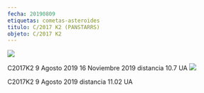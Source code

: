 ```yaml
---
fecha: 20190809
etiquetas: cometas-asteroides
titulo: C/2017 K2 (PANSTARRS)
objeto: C/2017 K2
---
```


<img src="https://astroccd.files.wordpress.com/2019/11/2017k2_20191116_i88.jpg" />

C2017K2 9 Agosto 2019 16 Noviembre 2019 distancia 10.7 UA
<img src="https://astroccd.files.wordpress.com/2019/08/2017k2_20190809_i88.jpg" />

C2017K2 9 Agosto 2019 distancia 11.02 UA